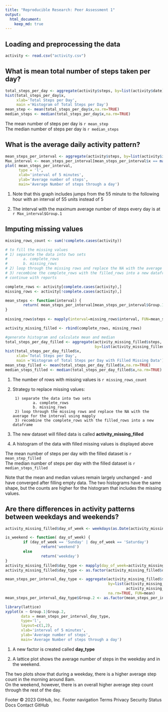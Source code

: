 ```yaml
---
title: "Reproducible Research: Peer Assessment 1"
output: 
  html_document:
    keep_md: true
---
```



## Loading and preprocessing the data
```r
activity <- read.csv("activity.csv")
```

## What is mean total number of steps taken per day?
```r
total_steps_per_day <- aggregate(activity$steps, by=list(activity$date), FUN=sum)
hist(total_steps_per_day$x, 
     xlab='Total Steps per Day', 
     main ='Histogram of Total Steps per Day')
mean_step <- mean(total_steps_per_day$x,na.rm=TRUE)
median_steps <- median(total_steps_per_day$x,na.rm=TRUE)
```

The mean number of steps per day is `r mean_step`  
The median number of steps per day is `r median_steps`

## What is the average daily activity pattern?
```r
mean_steps_per_interval <- aggregate(activity$steps, by=list(activity$interval), na.rm=TRUE, FUN=mean)
Max_interval <- mean_steps_per_interval[mean_steps_per_interval$x == max(mean_steps_per_interval$x),]
plot( mean_steps_per_interval, 
      type = 'l', 
      xlab='interval of 5 minutes', 
      ylab='Average number of steps', 
      main='Average Number of steps through a day')
```

1. Note that this graph includes jumps from the 55 minute to the following hour with an interval of 55 units instead of 5

2. The interval with the maximum average number of steps every day is at `r Max_interval$Group.1`

## Imputing missing values
```r
missing_rows_count <- sum(!complete.cases(activity))

# to fill the missing values
# 1) separate the data into two sets
#       a. complete_rows
#       b. missing_rows
# 2) loop through the missing rows and replace the NA with the average for the interval
# 3) recombine the complete_rows with the filled_rows into a new dataframe
# continue with reports

complete_rows <- activity[complete.cases(activity),]
missing_rows <- activity[!complete.cases(activity),]

mean_steps <- function(interval) {
        return( mean_steps_per_interval[mean_steps_per_interval$Group.1 == interval,2])
}
        
missing_rows$steps <- mapply(interval=missing_rows$interval, FUN=mean_steps)  

activity_missing_filled <- rbind(complete_rows, missing_rows)

#generate histogram and calculate mean and median
total_steps_per_day_filled <- aggregate(activity_missing_filled$steps, 
                                        by=list(activity_missing_filled$date), FUN=sum)
hist(total_steps_per_day_filled$x, 
     xlab='Total Steps per Day', 
     main ='Histogram of Total Steps per Day with Filled Missing Data')
mean_step_filled <- mean(total_steps_per_day_filled$x,na.rm=TRUE)
median_steps_filled <- median(total_steps_per_day_filled$x,na.rm=TRUE)

```

1. The number of rows with missing values is `r missing_rows_count`  

2. Strategy to replace missing values:  

        1) separate the data into two sets  
                a. complete_rows  
                b. missing_rows  
        2) loop through the missing rows and replace the NA with the average for the interval using mapply
        3) recombine the complete_rows with the filled_rows into a new dataframe 

3. The new dataset will filled data is called **activity_missing_filled**

4. A histogram of the data with filled missing values is displayed above

The mean number of steps per day with the filled dataset is `r mean_step_filled`  
The median number of steps per day with the filled dataset is `r median_steps_filled`

Note that the mean and median values remain largely unchanged - and have converged after filling empty data.
The two histograms have the same shape, but the counts are higher for the histogram that includes the missing values.

## Are there differences in activity patterns between weekdays and weekends?

```r

activity_missing_filled$day_of_week <- weekdays(as.Date(activity_missing_filled$date, "%Y-%m-%d"))

is_weekend <- function( day_of_week) {
        if (day_of_week == 'Sunday' | day_of_week == 'Saturday')
                return('weekend')
        else
                return('weekday')
}
activity_missing_filled$day_type <- mapply(day_of_week=activity_missing_filled$day_of_week, FUN=is_weekend)
activity_missing_filled$day_type <- as.factor(activity_missing_filled$day_type)

mean_steps_per_interval_day_type <- aggregate(activity_missing_filled$steps, 
                                              by=list(activity_missing_filled$interval, 
                                                      activity_missing_filled$day_type), 
                                              na.rm=TRUE, FUN=mean)
mean_steps_per_interval_day_type$Group.2 <- as.factor(mean_steps_per_interval_day_type$Group.2)

library(lattice)
xyplot(x ~ Group.1|Group.2, 
       data = mean_steps_per_interval_day_type, 
       type='l', 
       layout=c(1,2), 
       xlab='interval of 5 minutes', 
       ylab='Average number of steps', 
       main='Average Number of steps through a day')

```

1. A new factor is created called **day_type**

2. A lattice plot shows the average number of steps in the weekday and in the weekend.

The two plots show that during a weekday, there is a higher average step count in the morning around 8am.  
On the weekend, however, there is an overall higher average step count through the rest of the day.

Footer
© 2023 GitHub, Inc.
Footer navigation
Terms
Privacy
Security
Status
Docs
Contact GitHub
